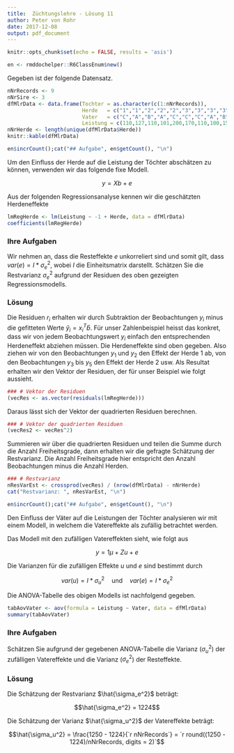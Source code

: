 ```yaml
---
title:  Züchtungslehre - Lösung 11
author: Peter von Rohr
date: 2017-12-08
output: pdf_document
---
```


```r
knitr::opts_chunk$set(echo = FALSE, results = 'asis')
```

```r
en <- rmddochelper::R6ClassEnum$new()
```


Gegeben ist der folgende Datensatz.


```r
nNrRecords <- 9
nNrSire <- 3
dfMlrData <- data.frame(Tochter = as.character(c(1:nNrRecords)),
                        Herde   = c("1","1","2","2","2","3","3","3","3"),
                        Vater   = c("C","A","B","A","C","C","C","A","B"),
                        Leistung = c(110,127,110,101,200,170,110,100,150))
nNrHerde <- length(unique(dfMlrData$Herde))
knitr::kable(dfMlrData)
```


```r
en$incrCount();cat("## Aufgabe", en$getCount(), "\n")
```

Um den Einfluss der Herde auf die Leistung der Töchter abschätzen zu können, verwenden wir das folgende fixe Modell.

$$y = Xb + e$$

\begin{tabular}{lll}
mit  &  $y$  &  Vektor der Leistungen\\
     &  $b$  &  Vektor der fixen Herdeneffekte\\
     &  $X$  &  Inzidenzmatrix von $b$\\
     &  $e$  &  Vektor der Reste
\end{tabular}

Aus der folgenden Regressionsanalyse kennen wir die geschätzten Herdeneffekte

```r
lmRegHerde <- lm(Leistung ~ -1 + Herde, data = dfMlrData)
coefficients(lmRegHerde)
```

### Ihre Aufgaben
Wir nehmen an, dass die Resteffekte $e$ unkorreliert sind und somit gilt, dass $var(e) = I*\sigma_e^2$, wobei $I$ die Einheitsmatrix darstellt. Schätzen Sie die Restvarianz $\sigma_e^2$ aufgrund der Residuen des oben gezeigten Regressionsmodells.

<!-- solution -->
### Lösung
Die Residuen $r_i$ erhalten wir durch Subtraktion der Beobachtungen $y_i$ minus die gefitteten Werte $\hat{y}_i = x_i^T\hat{b}$. Für unser Zahlenbeispiel heisst das konkret, dass wir von jedem Beobachtungswert $y_i$ einfach den entsprechenden Herdeneffekt abziehen müssen. Die Herdeneffekte sind oben gegeben. Also ziehen wir von den Beobachtungen $y_1$ und $y_2$ den Effekt der Herde 1 ab, von den Beobachtungen $y_3$ bis $y_5$ den Effekt der Herde 2 usw. Als Resultat erhalten wir den Vektor der Residuen, der für unser Beispiel wie folgt aussieht.

```r
### # Vektor der Residuen
(vecRes <- as.vector(residuals(lmRegHerde)))
```

Daraus lässt sich der Vektor der quadrierten Residuen berechnen.

```r
### # Vektor der quadrierten Residuen
(vecRes2 <- vecRes^2)
```

Summieren wir über die quadrierten Residuen und teilen die Summe durch die Anzahl Freiheitsgrade, dann erhalten wir die gefragte Schätzung der Restvarianz. Die Anzahl Freiheitsgrade hier entspricht den Anzahl Beobachtungen minus die Anzahl Herden.

```r
### # Restvarianz
nResVarEst <- crossprod(vecRes) / (nrow(dfMlrData) - nNrHerde)
cat("Restvarianz: ", nResVarEst, "\n")
```

<!-- /solution -->


```r
en$incrCount();cat("## Aufgabe", en$getCount(), "\n")
```
Den Einfluss der Väter auf die Leistungen der Töchter analysieren wir mit einem Modell, in welchem die Vatereffekte als zufällig betrachtet werden.

Das Modell mit den zufälligen Vatereffekten sieht, wie folgt aus

$$y = 1\mu + Zu + e$$

\begin{tabular}{lll}
mit  &  $y$    &  Vektor der Leistungen\\
     &  $\mu$  &  allgemeiner Mittelwert\\
     &  $1$    &  Vektor, deren Komponenten alle gleich $1$\\
     &  $u$    &  Vektor der zufälligen Vatereffekte\\
     &  $Z$    &  Inzidenzmatrix für $u$\\
     &  $e$    &  Vektor der Reste
\end{tabular}

Die Varianzen für die zufälligen Effekte $u$ und $e$ sind bestimmt durch

$$var(u) = I * \sigma_u^2 \quad \text{und} \quad var(e) = I*\sigma_e^2$$

Die ANOVA-Tabelle des obigen Modells ist nachfolgend gegeben.

```r
tabAovVater <- aov(formula = Leistung ~ Vater, data = dfMlrData)
summary(tabAovVater)
```

### Ihre Aufgaben
Schätzen Sie aufgrund der gegebenen ANOVA-Tabelle die Varianz ($\sigma_u^2$) der zufälligen Vatereffekte und die Varianz ($\sigma_e^2$) der Resteffekte.

<!-- solution -->
### Lösung

Die Schätzung der Restvarianz $\hat{\sigma_e^2}$ beträgt:

$$\hat{\sigma_e^2} = 1224$$

Die Schätzung der Varianz $\hat{\sigma_u^2}$ der Vatereffekte beträgt:

$$\hat{\sigma_u^2} = \frac{1250 - 1224}{`r nNrRecords`} = `r round((1250 - 1224)/nNrRecords, digits = 2)`$$

<!-- /solution -->
